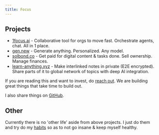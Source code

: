 ```yaml
---
title: Focus
---
```


## Projects

- [1focus.ai](https://1focus.ai) - Collaborative tool for orgs to move fast. Orchestrate agents, chat. All in 1 place.
- [gen.new](https://gen.new) - Generate anything. Personalized. Any model.
- [solbond.co](https://solbond.co) - Get paid for digital content & tasks done. Sell ownership. Manage finances.
- [learn-anything.xyz](https://learn-anything.xyz) - Make interlinked notes in private (E2E encrypted). Share parts of it to global network of topics with deep AI integration.

If you are reading this and want to invest, do [reach out](https://x.com/nikivdev). We are building great things that take time to build out.

I also share things on [GitHub](https://github.com/nikivdev).

## Other

Currently there is no 'other life' aside from above projects. I just do them and try do my [habits](/habits) so as to not go insane & keep myself healthy.
